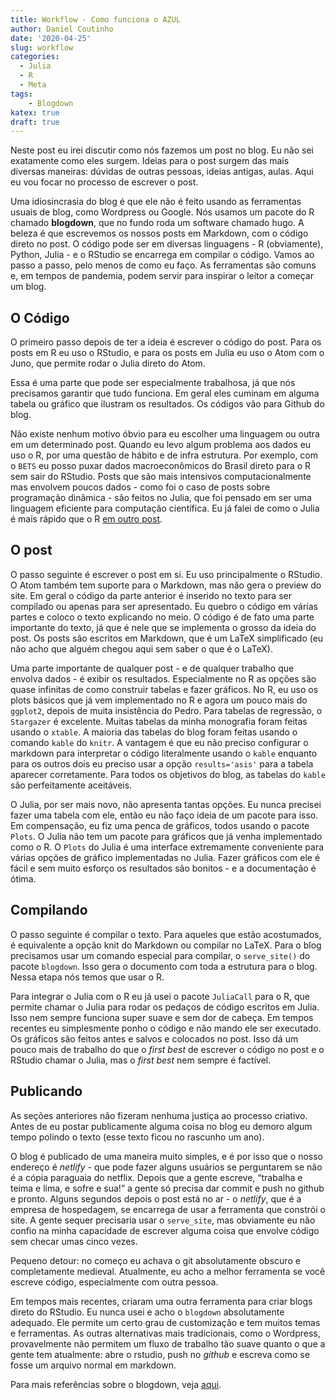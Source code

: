 ```yaml
---
title: Workflow - Como funciona o AZUL
author: Daniel Coutinho
date: '2020-04-25'
slug: workflow
categories:
  - Julia
  - R
  - Meta
tags:
    - Blogdown
katex: true
draft: true
---
```


Neste post eu irei discutir como nós fazemos um post no blog. Eu não sei exatamente como eles surgem. Ideias para o post surgem das mais diversas maneiras: dúvidas de outras pessoas, ideias antigas, aulas. Aqui eu vou focar no processo de escrever o post.

Uma idiosincrasia do blog é que ele não é feito usando as ferramentas usuais de blog, como Wordpress ou Google. Nós usamos um pacote do R chamado **blogdown**, que no fundo roda um software chamado hugo. A beleza é que escrevemos os nossos posts em Markdown, com o código direto no post. O código pode ser em diversas linguagens - R (obviamente), Python, Julia - e o RStudio se encarrega em compilar o código. Vamos ao passo a passo, pelo menos de como eu faço. As ferramentas são comuns e, em tempos de pandemia, podem servir para inspirar o leitor a começar um blog. 

## O Código

O primeiro passo depois de ter a ideia é escrever o código do post. Para os posts em R eu uso o RStudio, e para os posts em Julia eu uso o Atom com o Juno, que permite rodar o Julia direto do Atom.

Essa é uma parte que pode ser especialmente trabalhosa, já que nós precisamos garantir que tudo funciona. Em geral eles cuminam em alguma tabela ou gráfico que ilustram os resultados. Os códigos vão para Github do blog.

Não existe nenhum motivo óbvio para eu escolher uma linguagem ou outra em um determinado post. Quando eu levo algum problema aos dados eu uso o R, por uma questão de hábito e de infra estrutura. Por exemplo, com o ``BETS`` eu posso puxar dados macroeconômicos do Brasil direto para o R sem sair do RStudio. Posts que são mais intensivos computacionalmente mas envolvem poucos dados - como foi o caso de posts sobre programação dinâmica - são feitos no Julia, que foi pensado em ser uma linguagem eficiente para computação científica. Eu já falei de como o Julia é mais rápido que o R [em outro post](https://azul.netlify.com/2018/10/28/por-que-usar-o-julia/).

## O post

O passo seguinte é escrever o post em si. Eu uso principalmente o RStudio. O Atom também tem suporte para o Markdown, mas não gera o preview do site. Em geral o código da parte anterior é inserido no texto para ser compilado ou apenas para ser apresentado. Eu quebro o código em várias partes e coloco o texto explicando no meio. O código é de fato uma parte importante do texto, já que é nele que se implementa o grosso da ideia do post. Os posts são escritos em Markdown, que é um LaTeX simplificado (eu não acho que alguém chegou aqui sem saber o que é o LaTeX).

Uma parte importante de qualquer post - e de qualquer trabalho que envolva dados - é exibir os resultados. Especialmente no R as opções são quase infinitas de como construir tabelas e fazer gráficos. No R, eu uso os plots básicos que já vem implementado no R e agora um pouco mais do ``ggplot2``, depois de muita insistência do Pedro. Para tabelas de regressão, o ``Stargazer`` é excelente. Muitas tabelas da minha monografia foram feitas usando o ``xtable``. A maioria das tabelas do blog foram feitas usando o comando `kable` do ``knitr``. A vantagem é que eu não preciso configurar o markdown para interpretar o código literalmente usando o `kable` enquanto para os outros dois eu preciso usar a opção `results='asis'` para a tabela aparecer corretamente. Para todos os objetivos do blog, as tabelas do `kable` são perfeitamente aceitáveis. 

O Julia, por ser mais novo, não apresenta tantas opções. Eu nunca precisei fazer uma tabela com ele, então eu não faço ideia de um pacote para isso. Em compensação, eu fiz uma penca de gráficos, todos usando o pacote ``Plots``. O Julia não tem um pacote para gráficos que já venha implementado como o R. O ``Plots`` do Julia é uma interface extremamente conveniente para várias opções de gráfico implementadas no Julia. Fazer gráficos com ele é fácil e sem muito esforço os resultados são bonitos - e a documentação é ótima.

## Compilando

O passo seguinte é compilar o texto. Para aqueles que estão acostumados, é equivalente a opção knit do Markdown ou compilar no LaTeX. Para o blog precisamos usar um comando especial para compilar, o ``serve_site()`` do pacote ``blogdown``. Isso gera o documento com toda a estrutura para o blog. Nessa etapa nós temos que usar o R.

Para integrar o Julia com o R eu já usei o pacote ``JuliaCall`` para o R, que permite chamar o Julia para rodar os pedaços de código escritos em Julia. Isso nem sempre funciona super suave e sem dor de cabeça. Em tempos recentes eu simplesmente ponho o código e não mando ele ser executado. Os gráficos são feitos antes e salvos e colocados no post. Isso dá um pouco mais de trabalho do que o _first best_ de escrever o código no post e o RStudio chamar o Julia, mas  o _first best_ nem sempre é factível. 

## Publicando

As seções anteriores não fizeram nenhuma justiça ao processo criativo. Antes de eu postar publicamente alguma coisa no blog eu demoro algum tempo polindo o texto (esse texto ficou no rascunho um ano). 

O blog é publicado de uma maneira muito simples, e é por isso que o nosso endereço é _netlify_ - que pode fazer alguns usuários se perguntarem se não é a cópia paraguaia do netflix. Depois que a gente escreve, "trabalha e teima e lima, e sofre e sua!" a gente só precisa dar commit e push no github e pronto. Alguns segundos depois o post está no ar - o _netlify_, que é a empresa de hospedagem, se encarrega de usar a ferramenta que constrói o site. A gente sequer precisaria usar o `serve_site`, mas obviamente eu não confio na minha capacidade de escrever alguma coisa que envolve código sem checar umas cinco vezes. 

Pequeno detour: no começo eu achava o git absolutamente obscuro e completamente medieval. Atualmente, eu acho a melhor ferramenta se você escreve código, especialmente com outra pessoa. 

Em tempos mais recentes, criaram uma outra ferramenta para criar blogs direto do RStudio. Eu nunca usei e acho o `blogdown` absolutamente adequado. Ele permite um certo grau de customização e tem muitos temas e ferramentas. As outras alternativas mais tradicionais, como o Wordpress, provavelmente não permitem um fluxo de trabalho tão suave quanto o que a gente tem atualmente: abre o rstudio, push no _github_ e escreva como se fosse um arquivo normal em markdown. 

Para mais referências sobre o blogdown, veja [aqui](https://bookdown.org/yihui/blogdown/).